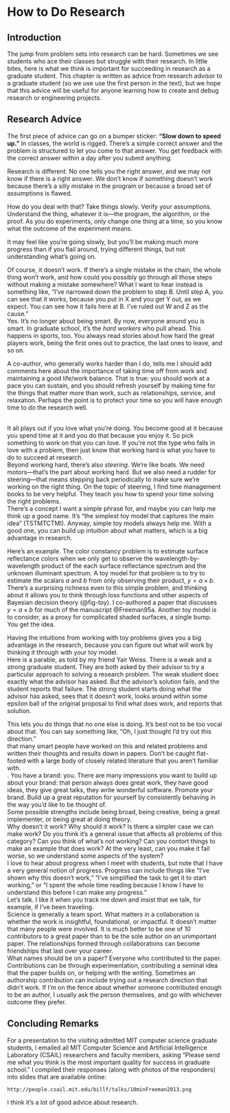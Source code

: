 # How to Do Research {#sec-how_to_do_research}

## Introduction

The jump from problem sets into research can be hard. Sometimes we see
students who ace their classes but struggle with their research. In
little bites, here is what we think is important for succeeding in
research as a graduate student. This chapter is written as advice from
research advisor to a graduate student (so we use use the first person
in the text), but we hope that this advice will be useful for anyone
learning how to create and debug research or engineering projects.

## Research Advice

The first piece of advice can go on a bumper sticker: **"Slow down to
speed up."** In classes, the world is rigged. There's a simple correct
answer and the problem is structured to let you come to that answer. You
get feedback with the correct answer within a day after you submit
anything.

Research is different. No one tells you the right answer, and we may not
know if there is a right answer. We don't know if something doesn't work
because there's a silly mistake in the program or because a broad set of
assumptions is flawed.

How do you deal with that? Take things slowly. Verify your assumptions.
Understand the thing, whatever it is---the program, the algorithm, or
the proof. As you do experiments, only change one thing at a time, so
you know what the outcome of the experiment means.

It may feel like you're going slowly, but you'll be making much more
progress than if you flail around, trying different things, but not
understanding what's going on.\

Of course, it doesn't work. If there's a single mistake in the chain,
the whole thing won't work, and how could you possibly go through all
those steps without making a mistake somewhere? What I want to hear
instead is something like, "I've narrowed down the problem to step B.
Until step A, you can see that it works, because you put in X and you
get Y out, as we expect. You can see how it fails here at B. I've ruled
out W and Z as the cause."\
Yes. It's no longer about being smart. By now, everyone around you is
smart. In graduate school, it's the *hard workers* who pull ahead. This
happens in sports, too. You always read stories about how hard the great
players work, being the first ones out to practice, the last ones to
leave, and so on. 

:::{.column-margin}
A co-author, who generally works
harder than I do, tells me I should add comments here about the
importance of taking time off from work and maintaining a good life/work
balance. That is true: you should work at a pace you can sustain, and
you should refresh yourself by making time for the things that matter
more than work, such as relationships, service, and relaxation. Perhaps
the point is to protect your time so you will have enough time to do the
research well.
:::

\
It all plays out if you love what you're doing. You become good at it
because you spend time at it and you do that because you enjoy it. So
pick something to work on that you can love. If you're not the type who
falls in love with a problem, then just know that working hard is what
you have to do to succeed at research.\
Beyond working hard, there's also *steering*. We're like boats. We need
motors---that's the part about working hard. But we also need a rudder
for steering---that means stepping back periodically to make sure we're
working on the right thing. On the topic of steering, I find time
management books to be very helpful. They teach you how to spend your
time solving the right problems.\
There's a concept I want a simple phrase for, and maybe you can help me
think up a good name. It's "the simplest toy model that captures the
main idea" (TSTMTCTMI). Anyway, simple toy models always help me. With a
good one, you can build up intuition about what matters, which is a big
advantage in research.

Here's an example. The color constancy problem is to estimate surface
reflectance colors when we only get to observe the
wavelength-by-wavelength product of the each surface reflectance
spectrum and the unknown illuminant spectrum. A toy model for that
problem is to try to estimate the scalars $a$ and $b$ from only
observing their product, $y = a \times b$. There's a surprising richness
even to this simple problem, and thinking about it allows you to think
through loss functions and other aspects of Bayesian decision theory
(@fig-toy). I co-authored a paper that discusses $y = a \times b$ for
much of the manuscript @Freeman95a. Another toy model is to consider, as
a proxy for complicated shaded surfaces, a single bump. You get the
idea.

Having the intuitions from working with toy problems gives you a big
advantage in the research, because you can figure out what will work by
thinking it through with your toy model.\
Here is a parable, as told by my friend Yair Weiss. There is a weak and
a strong graduate student. They are both asked by their advisor to try a
particular approach to solving a research problem. The weak student does
exactly what the advisor has asked. But the advisor's solution fails,
and the student reports that failure. The strong student starts doing
what the advisor has asked, sees that it doesn't work, looks around
within some epsilon ball of the original proposal to find what does
work, and reports that solution.

This lets you do things that no one else is doing. It's best not to be
too vocal about that. You can say something like, "Oh, I just thought
I'd try out this direction."\
that many smart people have worked on this and related problems and
written their thoughts and results down in papers. Don't be caught
flat-footed with a large body of closely related literature that you
aren't familiar with.\
. You have a brand: you. There are many impressions you want to build up
about your brand: that person always does great work, they have good
ideas, they give great talks, they write wonderful software. Promote
your brand. Build up a great reputation for yourself by consistently
behaving in the way you'd like to be thought of.\
Some possible strengths include being broad, being creative, being a
great implementer, or being great at doing theory.\
Why doesn't it work? Why should it work? Is there a simpler case we can
make work? Do you think it's a general issue that affects all problems
of this category? Can you think of what's not working? Can you contort
things to make an example that does work? At the very least, can you
make it fail worse, so we understand some aspects of the system?\
I love to hear about progress when I meet with students, but note that I
have a very general notion of progress. Progress can include things like
"I've shown why this doesn't work," "I've simplified the task to get it
to start working," or "I spent the whole time reading because I know I
have to understand this before I can make any progress."\
Let's talk. I like it when you track me down and insist that we talk,
for example, if I've been traveling.\
Science is generally a team sport. What matters in a collaboration is
whether the work is insightful, foundational, or impactful. It doesn't
matter that many people were involved. It is much better to be one of 10
contributors to a great paper than to be the sole author on an
unimportant paper. The relationships formed through collaborations can
become friendships that last over your career.\
What names should be on a paper? Everyone who contributed to the paper.
Contributions can be through experimentation, contributing a seminal
idea that the paper builds on, or helping with the writing. Sometimes an
authorship contribution can include trying out a research direction that
didn't work. If I'm on the fence about whether someone contributed
enough to be an author, I usually ask the person themselves, and go with
whichever outcome they prefer.

## Concluding Remarks

For a presentation to the visiting admitted MIT computer science
graduate students, I emailed all MIT Computer Science and Artificial
Intelligence Laboratory (CSAIL) researchers and faculty members, asking
"Please send me what you think is the most important quality for success
in graduate school." I compiled their responses (along with photos of
the responders) into slides that are available online:

    http://people.csail.mit.edu/billf/talks/10minFreeman2013.png

I think it's a lot of good advice about research.
